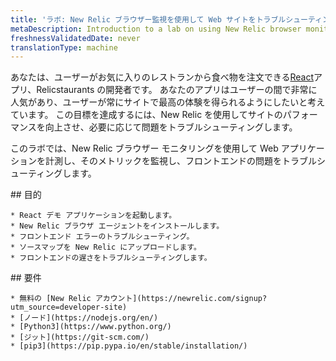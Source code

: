 ```yaml
---
title: 'ラボ: New Relic ブラウザー監視を使用して Web サイトをトラブルシューティングする'
metaDescription: Introduction to a lab on using New Relic browser monitoring to improve your website
freshnessValidatedDate: never
translationType: machine
---
```


あなたは、ユーザーがお気に入りのレストランから食べ物を注文できる[React](https://reactjs.dev)アプリ、Relicstaurants の開発者です。 あなたのアプリはユーザーの間で非常に人気があり、ユーザーが常にサイトで最高の体験を得られるようにしたいと考えています。 この目標を達成するには、New Relic <InlinePopover type="browser"/>を使用してサイトのパフォーマンスを向上させ、必要に応じて問題をトラブルシューティングします。

このラボでは、New Relic ブラウザー モニタリングを使用して Web アプリケーションを計測し、そのメトリックを監視し、フロントエンドの問題をトラブルシューティングします。

<SideBySide>
  <Side>
    ## 目的

    * React デモ アプリケーションを起動します。
    * New Relic ブラウザ エージェントをインストールします。
    * フロントエンド エラーのトラブルシューティング。
    * ソースマップを New Relic にアップロードします。
    * フロントエンドの遅さをトラブルシューティングします。
  </Side>

  <Side>
    ## 要件

    * 無料の [New Relic アカウント](https://newrelic.com/signup?utm_source=developer-site)
    * [ノード](https://nodejs.org/en/)
    * [Python3](https://www.python.org/)
    * [ジット](https://git-scm.com/)
    * [pip3](https://pip.pypa.io/en/stable/installation/)
  </Side>
</SideBySide>

<DocTiles numbered>
  <DocTile
    title="Set up your lab environment"
    path="/docs/browser/new-relic-browser/lab/set-up-env"
  />

  <DocTile
    title="Instrument your application with our browser agent"
    path="/docs/browser/new-relic-browser/lab/install-browser-agent"
  />
</DocTiles>

<DocTiles>
  <DocTile
    title="Debug errors in your application"
    number="3"
    path="/docs/browser/new-relic-browser/lab/debug-errors"
  />

  <DocTile
    title="Debug frontend slowness in your application"
    number="4"
    path="/docs/browser/new-relic-browser/lab/debug-slowness"
  />
</DocTiles>
